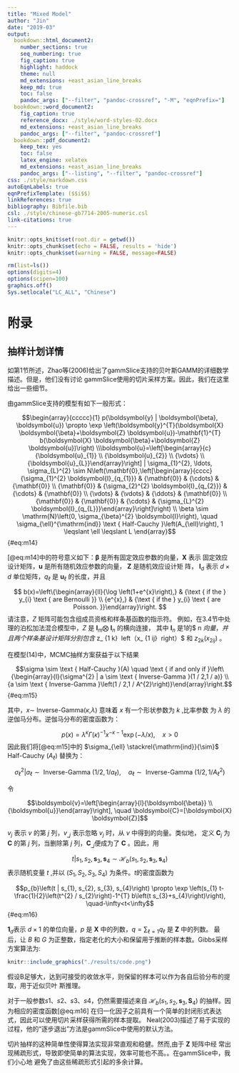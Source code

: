 ```yaml
---
title: "Mixed Model"
author: "Jin"
date: "2019-03"
output:
  bookdown::html_document2:
    number_sections: true
    seq_numbering: true
    fig_caption: true
    highlight: haddock
    theme: null
    md_extensions: +east_asian_line_breaks
    keep_md: true
    toc: false
    pandoc_args: ["--filter", "pandoc-crossref", "-M", "eqnPrefix="]
  bookdown::word_document2:
    fig_caption: true
    reference_docx: ./style/word-styles-02.docx
    md_extensions: +east_asian_line_breaks
    pandoc_args: ["--filter", "pandoc-crossref"]
  bookdown::pdf_document2:
    keep_tex: yes
    toc: false
    latex_engine: xelatex
    md_extensions: +east_asian_line_breaks
    pandoc_args: ["--listing", "--filter", "pandoc-crossref"]
css: ./style/markdown.css
autoEqnLabels: true
eqnPrefixTemplate: ($$i$$)
linkReferences: true
bibliography: Bibfile.bib
csl: ./style/chinese-gb7714-2005-numeric.csl
link-citations: true
---
```


```r
knitr::opts_knit$set(root.dir = getwd())
knitr::opts_chunk$set(echo = FALSE, results = 'hide')
knitr::opts_chunk$set(warning = FALSE, message=FALSE)
```

```r
rm(list=ls())
options(digits=4)
options(scipen=100)
graphics.off()
Sys.setlocale("LC_ALL", "Chinese")
```

# 附录

## 抽样计划详情

如第1节所述，Zhao等(2006)给出了gammSlice支持的贝叶斯GAMM的详细数学描述。但是，他们没有讨论
gammSlice使用的切片采样方案。因此，我们在这里给出一些细节。

由gammSlice支持的模型有如下一般形式：

$$\begin{array}{ccccc}{1}
p(\boldsymbol{y} | \boldsymbol{\beta}, \boldsymbol{u}) \propto \exp \left(\boldsymbol{y}^{T}(\boldsymbol{X} \boldsymbol{\beta}+\boldsymbol{Z} \boldsymbol{u})-\mathbf{1}^{T} b(\boldsymbol{X} \boldsymbol{\beta}+\boldsymbol{Z} \boldsymbol{u})\right)
\\\boldsymbol{u}=\left[\begin{array}{c}{\boldsymbol{u}_{1}} \\ {\boldsymbol{u}_{2}} \\ {\vdots} \\ {\boldsymbol{u}_{L}}\end{array}\right] | \sigma_{1}^{2}, \ldots, \sigma_{L}^{2} \sim N\left(\mathbf{0},\left[\begin{array}{cccc}{\sigma_{1}^{2} \boldsymbol{I}_{q_{1}}} & {\mathbf{0}} & {\cdots} & {\mathbf{0}} \\ {\mathbf{0}} & {\sigma_{2}^{2} \boldsymbol{I}_{q_{2}}} & {\cdots} & {\mathbf{0}} \\ {\vdots} & {\vdots} & {\ddots} & {\mathbf{0}} \\ {\mathbf{0}} & {\mathbf{0}} & {\cdots} & {\sigma_{L}^{2} \boldsymbol{I}_{q_{L}}}\end{array}\right]\right)
\\ \beta \sim \mathrm{N}\left(0, \sigma_{\beta}^{2} \boldsymbol{I}\right), \quad \sigma_{\ell}^{\mathrm{ind}} \text { Half-Cauchy }\left(A_{\ell}\right), 1 \leqslant \ell \leqslant L \end{array}$$ {#eq:m14}

[@eq:m14]中的符号意义如下：$\boldsymbol \beta$ 是所有固定效应参数的向量，$\boldsymbol{X}$ 表示
固定效应设计矩阵，$\boldsymbol{u}$ 是所有随机效应参数的向量， $\boldsymbol{Z}$ 是随机效应设计矩
阵， $\boldsymbol{I}_{d}$ 表示 $d \times d$ 单位矩阵，$q_{\ell}$ 是 $\boldsymbol{u}_{\ell}$ 
的长度，并且

$$
b(x)=\left\{\begin{array}{ll}{\log \left(1+e^{x}\right),} & {\text { if the } y_{i} \text { are Bernoulli }} \\ {e^{x},} & {\text { if the } y_{i} \text { are Poisson. }}\end{array}\right.
$$
请注意，$Z$ 矩阵可能包含组成员资格和样条基函数的指示符。 例如，在3.4节中处理的泊松加法混合模型中，$Z$ 是 
$\boldsymbol {I} _ {m} \bigotimes \ \mathbf{I}_{n}$ 的横向连接，
其中 $\mathbf{I}_{n}$ 是1的$ n \times 1 $向量，并且两个样条基设计矩阵分别包含
$ z_ {1 k} \ left（x_ {1 ij} \ right）$ 和 $z_{2 k}\left(x_{2 i j}\right)$ 。

在模型(14)中，MCMC抽样方案获益于以下结果

$$\sigma \sim \text { Half-Cauchy }(A) \quad \text { if and only if 
}\left\{\begin{array}{l}{\sigma^{2} | a \sim \text { Inverse-Gamma }(1 / 2,1 / a)} \\ {a \sim 
\text { Inverse-Gamma }\left(1 / 2,1 / A^{2}\right)}\end{array}\right.$$ {#eq:m15}

其中，$x \sim$ Inverse-Gamma($\kappa$,$\lambda$) 意味着 $x$  有一个形状参数为 $k$ ,比率参数
为 $\lambda$ 的逆伽马分布。逆伽马分布的密度函数为：

$$p(x)=\lambda^{\kappa} \Gamma(\kappa)^{-1} x^{-\kappa-1} \exp (-\lambda / x), \quad x>0$$ 
因此我们将[@eq:m15]中的 $\sigma_{\ell} \stackrel{\mathrm{ind}}{\sim}$ Half-Cauchy $\left(A_{\ell}\right)$ 替换为：

$$\sigma_{\ell}^{2} | a_{\ell} \sim \text { Inverse-Gamma }\left(1 / 2,1 / a_{\ell}\right), \quad a_{\ell} \sim \text { Inverse-Gamma }\left(1 / 2,1 / A_{\ell}^{2}\right)$$

令

$$\boldsymbol{v}=\left[\begin{array}{l}{\boldsymbol{\beta}} \\ {\boldsymbol{u}}\end{array}\right], \quad \boldsymbol{C}=[\boldsymbol{X} \boldsymbol{Z}]$$

 $v_j$ 表示 $v$ 的第 $j$ 列，$v_{\_j}$ 表示忽略 $v_j$ 时，从 $v$ 中得到的向量。类似地，
定义 $\boldsymbol{C}_j$ 为 $\boldsymbol{C}$ 的第 $j$ 列，当删除第 $j$ 
列，$\boldsymbol{C}_{\_j}$便成为了 $\boldsymbol{C}$ 。因此，用
 
$$t | s_{1}, s_{2}, \boldsymbol{s}_{3}, \boldsymbol{s}_{4} \sim \mathcal{H}_{b}\left(s_{1}, 
s_{2}, \boldsymbol{s}_{3}, \boldsymbol{s}_{4}\right)$$
表示随机变量 $t$ ,并以 $\left(S_{1}, S_{2}, S_{3}, S_{4}\right)$ 为条件。$t$的密度函数为

$$p_{b}\left(t | s_{1}, s_{2}, s_{3}, s_{4}\right) \propto \exp \left(s_{1} t-\frac{1}{2}\left(t^{2} / s_{2}\right)-1^{T} b\left(t s_{3}+s_{4}\right)\right), \quad-\infty<t<\infty$$ {#eq:m16}

$\boldsymbol 1_{d}$表示 $d\times 1$ 的单位向量，$p$ 是 $\boldsymbol X$ 
中的列数，$q=\sum_{\ell=1} q_{\ell}$ 是 $\boldsymbol Z$ 中的列数。 最后，让 $B$ 和 $G$ 
为正整数，指定老化的大小和保留用于推断的样本数。Gibbs采样方案算法为:

```r
knitr::include_graphics("./results/code.png")
```

假设B足够大，达到可接受的收敛水平，则保留的样本可以作为各自后验分布的提取，用于近似贝叶
斯推理。

对于一般参数$s1、s2、s3、s4$，仍然需要描述来自 $\mathcal{H}_{b}\left(s_{1}, s_{2}, \boldsymbol{s}_{3}, \boldsymbol{S}_{4}\right)$ 的抽样。因为相应的密度函数[@eq:m16] 
在归一化因子之前具有一个简单的封闭形式表达式，因此可以使用切片采样获得所需的样本提取。
Neal(2003)描述了易于实现的过程，他的“逐步退出”方法是gammSlice中使用的默认方法。

切片抽样的这种简单性使得算法实现非常直观和稳健。然而,由于 $\boldsymbol Z$ 矩阵中经
常出现稀疏形式，导致即使简单的算法实现，效率可能也不高。。在gammSlice中，我们小心地
避免了由这些稀疏形式引起的多余计算。

